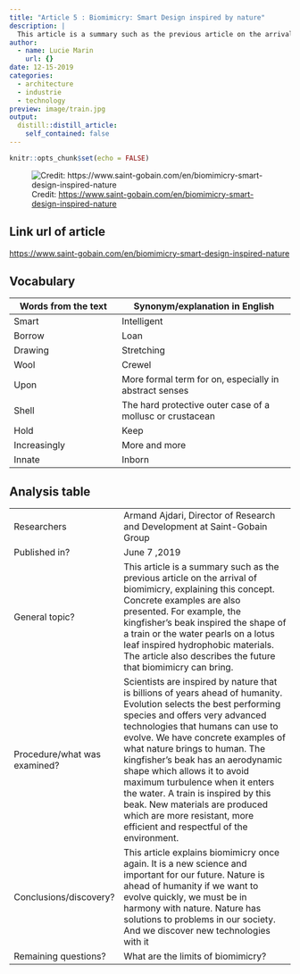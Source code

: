 ```yaml
---
title: "Article 5 : Biomimicry: Smart Design inspired by nature"
description: |
  This article is a summary such as the previous article on the arrival of biomimicry, explaining this concept. Concrete examples are also presented. For example, the kingfisher's beak inspired the shape of a train or the water pearls on a lotus leaf inspired hydrophobic materials. The article also describes the future that biomimicry can bring.
author:
  - name: Lucie Marin
    url: {}
date: 12-15-2019
categories:
  - architecture
  - industrie
  - technology 
preview: image/train.jpg
output:
  distill::distill_article:
    self_contained: false
---
```


```r
knitr::opts_chunk$set(echo = FALSE)
```

![ Credit: [ https://www.saint-gobain.com/en/biomimicry-smart-design-inspired-nature ]() ](image/train.jpg)

## Link url of article

<https://www.saint-gobain.com/en/biomimicry-smart-design-inspired-nature>

## Vocabulary 

| Words from the text | Synonym/explanation in English |
| ------------------- | ------------------------------ |
| Smart            | Intelligent                |
| Borrow             | Loan             |
| Drawing             | Stretching             |
| Wool             | Crewel              |
| Upon             | More formal term for on, especially in abstract senses              |
| Shell             | The hard protective outer case of a mollusc or crustacean              |
| Hold            | Keep              |
| Increasingly          | More and more             |
| Innate            | Inborn                   |


## Analysis table 

|                              |                                                                     |
| ---------------------------- | ------------------------------------------------------------------- |
| Researchers                  | Armand Ajdari, Director of Research and Development at Saint-Gobain Group                          |
| Published in?                | June 7 ,2019                                                   |
| General topic?               | This article is a summary such as the previous article on the arrival of biomimicry, explaining this concept. Concrete examples are also presented. For example, the kingfisher's beak inspired the shape of a train or the water pearls on a lotus leaf inspired hydrophobic materials. The article also describes the future that biomimicry can bring.                       |
| Procedure/what was examined? | Scientists are inspired by nature that is billions of years ahead of humanity. Evolution selects the best performing species and offers very advanced technologies that humans can use to evolve. We have concrete examples of what nature brings to human. The kingfisher's beak has an aerodynamic shape which allows it to avoid maximum turbulence when it enters the water. A train is inspired by this beak. New materials are produced which are more resistant, more efficient and respectful of the environment.                 |
| Conclusions/discovery?       | This article explains biomimicry once again. It is a new science and important for our future. Nature is ahead of humanity if we want to evolve quickly, we must be in harmony with nature. Nature has solutions to problems in our society. And we discover new technologies with it                  |
| Remaining questions?         | What are the limits of biomimicry?                     |
